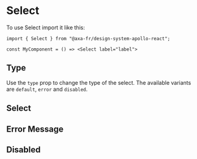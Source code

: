 
<Meta of={SelectStories} name="Select" />

# Select

To use Select import it like this:

```tsx
import { Select } from "@axa-fr/design-system-apollo-react";

const MyComponent = () => <Select label="label">
```

## Type

Use the `type` prop to change the type of the select. The available variants are `default`, `error` and `disabled`.

## Select

<Canvas of={SelectStories.SelectStory} />

<Controls of={SelectStories.SelectStory} />

## Error Message

<Canvas of={SelectStories.SelectErrorStory} />

<Controls of={SelectStories.SelectErrorStory} />

## Disabled

<Canvas of={SelectStories.SelectDisabledStory} />

<Controls of={SelectStories.SelectDisabledStory} />

